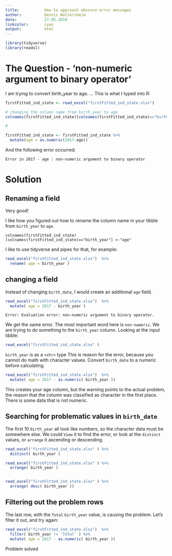 ```yaml
---
title:           How to approach obscure error messages
author:          Dennis Wollersheim 
date:            27.05.2019
linkcolor:       cyan
output:          html
---
```

```r

library(tidyverse)
library(readxl)


```


# The Question - 'non-numeric argument to binary operator'

I am trying to convert birth_year to age. ...  This is what I typed into R:
```r

firstFitted_ind_state <- read_excel("firstFitted_ind_state.xlsx")

# changing the column name from birth_year to age
colnames(firstFitted_ind_state)[colnames(firstFitted_ind_state)=="birth_year"] <-"age"

#
```

```r

firstFitted_ind_state <- firstFitted_ind_state %>%
  mutate(age = as.numeric(2017-age))

```

And the following error occurred:

`Error in 2017 - age : non-numeric argument to binary operator`

# Solution


## Renaming a field

Very good!

I like how you figured out how to rename the column name in your tibble from `birth_year` to `age`.  

` colnames(firstFitted_ind_state)[colnames(firstFitted_ind_state)=="birth_year"] <-"age"`

I like to use tidyverse and pipes for that, for example:

```r

read_excel("firstFitted_ind_state.xlsx")  %>%
  rename( age = birth_year )

```

## changing a field

Instead of changing `birth_date`, I would create an additional `age` field.  


```r

read_excel("firstFitted_ind_state.xlsx")  %>%
  mutate( age = 2017 - birth_year )


```
`Error: Evaluation error: non-numeric argument to binary operator.`

We get the same error.  The most important word here is `non-numeric`. We are trying to do something to the `birth_year` column.  Looking at the input tibble:

```r

read_excel("firstFitted_ind_state.xlsx" )

```

`birth_year` is as a `<chr>` type  This is reason for the error, because you cannot do math with character values.   Convert `birth_date` to a numeric before calculating.

```r

read_excel("firstFitted_ind_state.xlsx")  %>%
  mutate( age = 2017 - as.numeric( birth_year ))

```

This creates your age column, but the warning points to the actual problem, the reason that the column was classified as character in the first place. There is some data that is not numeric.

## Searching for problematic values in `birth_date`

The first 10 `birth_year` all look like numbers, so the character data must be somewhere else.  We could `View` it to find the error, or look at the `distinct` values, or `arrange` it ascending or descending.

```r

read_excel("firstFitted_ind_state.xlsx" ) %>%
  distinct( birth_year )

read_excel("firstFitted_ind_state.xlsx" ) %>%
  arrange( birth_year )


read_excel("firstFitted_ind_state.xlsx" ) %>%
  arrange( desc( birth_year ))

```
## Filtering out the problem rows

The last row, with the `Total` `birth_year` value, is causing the problem.  Let's filter it out, and try again:

```r

read_excel("firstFitted_ind_state.xlsx")  %>%
  filter( birth_year != 'Total' ) %>%
  mutate( age = 2017 - as.numeric( birth_year ))

```

Problem solved

